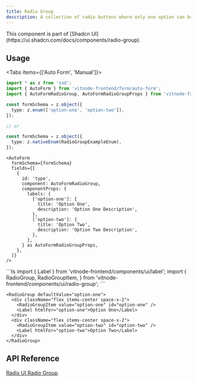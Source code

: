 ```yaml
---
title: Radio Group
description: A collection of radio buttons where only one option can be selected at a time, ensuring mutual exclusivity.
---
```



<ImageZoom src={img} className="max-w-xs" alt="Radio Group" />

<Callout title="Shadcn UI">
  This component is part of [Shadcn
  UI](https://ui.shadcn.com/docs/components/radio-group).
</Callout>

## Usage


<Tabs items={['Auto Form', 'Manual']}>
  <Tab value="Auto Form">
```ts
import * as z from 'zod';
import { AutoForm } from 'vitnode-frontend/form/auto-form';
import { AutoFormRadioGroup, AutoFormRadioGroupProps } from 'vitnode-frontend/form/fields/radio-group';
````

```ts
const formSchema = z.object({
  type: z.enum(['option-one', 'option-two']),
});

// or

const formSchema = z.object({
  type: z.nativeEnum(RadioGroupExampleEnum),
});
```

```tsx
<AutoForm
  formSchema={formSchema}
  fields={[
    {
      id: 'type',
      component: AutoFormRadioGroup,
      componentProps: {
        labels: {
          ['option-one']: {
            title: 'Option One',
            description: 'Option One Description',
          },
          ['option-two']: {
            title: 'Option Two',
            description: 'Option Two Description',
          },
        },
      } as AutoFormRadioGroupProps,
    },
  ]}
/>
```

  </Tab>

  <Tab value="Manual">
```ts
import { Label } from 'vitnode-frontend/components/ui/label';
import {
  RadioGroup,
  RadioGroupItem,
} from 'vitnode-frontend/components/ui/radio-group';
```

```tsx
<RadioGroup defaultValue="option-one">
  <div className="flex items-center space-x-2">
    <RadioGroupItem value="option-one" id="option-one" />
    <Label htmlFor="option-one">Option One</Label>
  </div>
  <div className="flex items-center space-x-2">
    <RadioGroupItem value="option-two" id="option-two" />
    <Label htmlFor="option-two">Option Two</Label>
  </div>
</RadioGroup>
```

  </Tab>
</Tabs>

## API Reference

[Radix UI Radio Group](https://www.radix-ui.com/primitives/docs/components/radio-group#api-reference).
